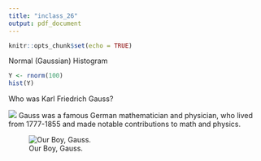 ```yaml
---
title: "inclass_26"
output: pdf_document
---
```


```r
knitr::opts_chunk$set(echo = TRUE)
```

Normal (Gaussian) Histogram
```r
Y <- rnorm(100)
hist(Y)
```

Who was Karl Friedrich Gauss?

![](Karl_Friedrich_Gauss.jpeg)
Gauss was a famous German mathematician and physician, who lived from 1777-1855 and made notable contributions to math and physics.

![Our Boy, Gauss.](Gauss.jpg)

